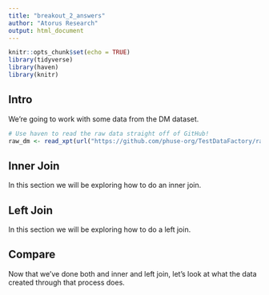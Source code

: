 ```yaml
---
title: "breakout_2_answers"
author: "Atorus Research"
output: html_document
---
```


```r
knitr::opts_chunk$set(echo = TRUE)
library(tidyverse)
library(haven)
library(knitr)
```

## Intro

We're going to work with some data from the DM dataset.

```r
# Use haven to read the raw data straight off of GitHub!
raw_dm <- read_xpt(url("https://github.com/phuse-org/TestDataFactory/raw/main/Updated/TDF_SDTM/dm.xpt"))
```

## Inner Join
In this section we will be exploring how to do an inner join.  

## Left Join
In this section we will be exploring how to do a left join. 

## Compare
Now that we've done both and inner and left join, let's look at what the data created through that process does.




